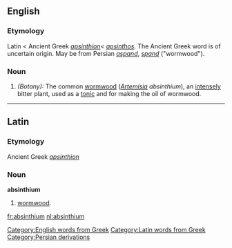 ==English==

===Etymology===
Latin < Ancient Greek ''[[apsinthion]]''< ''[[apsinthos]]''. The Ancient Greek word is of uncertain origin. May be from Persian ''[[aspand]]'', ''[[spand]]'' ("wormwood").

===Noun===
#''(Botany):'' The common [[wormwood]] (''[[Artemisia]] absinthium''), an [[intensely]] bitter plant, used as a [[tonic]] and for making the oil of wormwood.
----
==Latin==
===Etymology===
Ancient Greek ''[[apsinthion]]''
===Noun===
'''absinthium''' {{n}}
#[[wormwood]].
[[Category:English words from Greek]]
[[Category:Latin words from Greek]] 
[[Category:Persian derivations]]

[[fr:absinthium]]
[[nl:absinthium]]